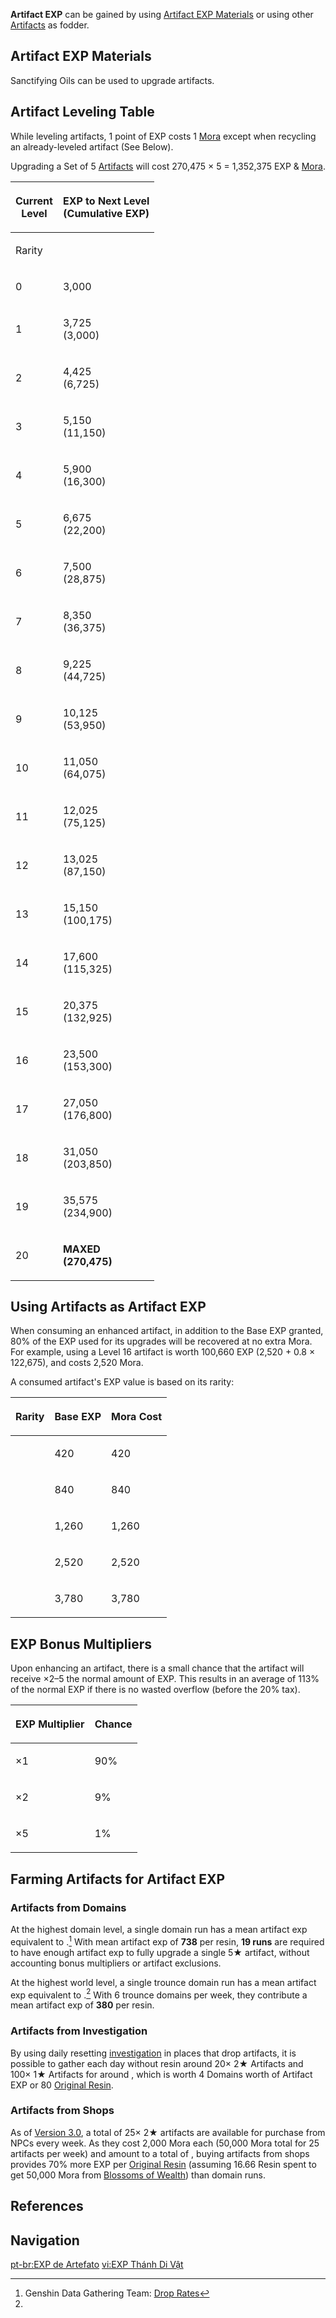 {{Terminology Infobox
|image        = Item Sanctifying Essence.png
|type         = Experience
|rarity       = 
|description  = Artifact EXP, used to level up artifacts.
|source1      = [[Artifacts]]
|source2      = [[Artifact EXP Material]]
}}
'''Artifact EXP''' can be gained by using [[Artifact EXP Material]]s or using other [[Artifacts]] as fodder.

==Artifact EXP Materials==
Sanctifying Oils can be used to upgrade artifacts.
{{Card|Sanctifying Unction|2,500EXP|show_caption=1|stars=1}}
{{Card|Sanctifying Essence|10,000EXP|show_caption=1|stars=1}}

==Artifact Leveling Table==
While leveling artifacts, 1 point of EXP costs 1 [[Mora]] except when recycling an already-leveled artifact (See Below).

Upgrading a Set of 5{{star}} [[Artifacts]] will cost 270,475 × 5 = 1,352,375 EXP & [[Mora]].

{| class="wikitable" style="text-align:center;"
!Current<br />Level
! colspan="5" |EXP to Next Level<br />(Cumulative EXP)
|-
!Rarity!!{{Icon/Stars|5}}!!{{Icon/Stars|4}}!!{{Icon/Stars|3}}!!{{Icon/Stars|2}}!!{{Icon/Stars|1}}
|-
|0||3,000 ||2,400||1,800||1,200||600
|-
|1||3,725<br />(3,000)||2,975<br />(2,400)||2,225<br />(1,800)||1,500<br />(1,200)||750<br />(600)
|-
|2||4,425<br />(6,725)||3,550<br />(5,375)||2,650<br />(4,025)||1,775<br />(2,700)||875<br />(1,350)
|-
|3||5,150<br />(11,150)||4,125<br />(8,925)||3,100<br />(6,675)||2,050<br />(4,475)||1,025<br />(2,225)
|-
|4||5,900<br />(16,300)||4,725<br />(13,050)||3,550<br />(9,775)||'''MAXED<br />(6,525)'''||'''MAXED<br />(3,250)'''
|-
|5||6,675<br />(22,200)||5,350<br />(17,775)||4,000<br />(13,325)|| rowspan="16" |  || rowspan="16" |
|-
|6||7,500<br />(28,875)||6,000<br />(23,125)||4,500<br />(17,325)
|-
|7||8,350<br />(36,375)||6,675<br />(29,125)||5,000<br />(21,825)
|-
|8||9,225<br />(44,725)||7,375<br />(35,800)||5,525<br />(26,825)
|-
|9||10,125<br />(53,950)||8,100<br />(43,175)||6,075<br />(32,350)
|-
|10||11,050<br />(64,075)||8,850<br />(51,275)||6,625<br />(38,425)
|-
|11||12,025<br />(75,125)||9,625<br />(60,125)||7,225<br />(45,050)
|-
|12||13,025<br />(87,150)||10,425<br />(69,750)||'''MAXED<br />(52,275)'''
|-
|13||15,150<br />(100,175)||12,125<br />(80,175)|| rowspan="8" |
|-
|14||17,600<br />(115,325)||14,075<br />(92,300)
|-
|15||20,375<br />(132,925)||16,300<br />(106,375)
|-
|16||23,500<br />(153,300)||'''MAXED<br />(122,675)'''
|-
|17||27,050<br />(176,800)|| rowspan="4" |
|-
|18||31,050<br />(203,850)
|-
|19||35,575<br />(234,900)
|-
|20||'''MAXED<br />(270,475)'''
|}

==Using Artifacts as Artifact EXP==
When consuming an enhanced artifact, in addition to the Base EXP granted, 80% of the EXP used for its upgrades will be recovered at no extra Mora. For example, using a {{Icon/Stars|4}} Level 16 artifact is worth 100,660 EXP (2,520 + 0.8 × 122,675), and costs 2,520 Mora.

A consumed artifact's EXP value is based on its rarity:
{| class="wikitable" style="text-align:center;"
!Rarity!!Base EXP!!Mora Cost
|-
|{{Icon/Stars|1}}||420|| 420
|-
|{{Icon/Stars|2}}||840||840
|-
|{{Icon/Stars|3}}||1,260||1,260
|-
|{{Icon/Stars|4}}||2,520||2,520
|-
|{{Icon/Stars|5}}||3,780||3,780
|}

==EXP Bonus Multipliers==
Upon enhancing an artifact, there is a small chance that the artifact will receive ×2–5 the normal amount of EXP. This results in an average of 113% of the normal EXP if there is no wasted overflow (before the 20% tax).

{| class="wikitable" style="text-align:center;"
!EXP Multiplier!!Chance
|-
| ×1 || 90%
|-
| ×2 || 9%
|-
| ×5 || 1%
|}

==Farming Artifacts for Artifact EXP==
===Artifacts from Domains===
At the highest domain level, a single domain run has a mean artifact exp equivalent to '''{{nowrap|14,767 EXP}}'''.<ref name="GDGT">Genshin Data Gathering Team: [https://docs.google.com/spreadsheets/d/1RcuniapqS6nOP05OCH0ui10Vo3bWu0AvFbhgcHzTybY Drop Rates]</ref> With mean artifact exp of '''738''' per resin, '''19 runs''' are required to have enough artifact exp to fully upgrade a single 5★ artifact, without accounting bonus multipliers or artifact exclusions.

At the highest world level, a single trounce domain run has a mean artifact exp equivalent to '''{{nowrap|17,098 EXP}}'''.<ref name="GDGT" /> With 6 trounce domains per week, they contribute a mean artifact exp of '''380''' per resin.

===Artifacts from Investigation===
By using daily resetting [[investigation]] in places that drop artifacts, it is possible to gather each day without resin around 20× 2★ Artifacts and 100× 1★ Artifacts for around '''{{nowrap|60,000 EXP}}''', which is worth 4 Domains worth of Artifact EXP or 80 [[Original Resin]].<!-- Average for different days of farming by only investigating artifacts drop spots in Liyue/Dragonspine and Inazuma. Due to the daily investigation cap, the number shouldn't evolve considerably in the future. -->

===Artifacts from Shops===
{{Main|Shops#Artifacts}}
As of [[Version 3.0]], a total of 25× 2★ artifacts are available for purchase from NPCs every week. As they cost 2,000 Mora each (50,000 Mora total for 25 artifacts per week) and amount to a total of '''{{nowrap|21,000 EXP}}''', buying artifacts from shops provides 70% more EXP per [[Original Resin]] (assuming 16.66 Resin spent to get 50,000 Mora from [[Ley Line Outcrops|Blossoms of Wealth]]) than domain runs.

==References==
{{Reflist}}

==Navigation==
{{EXP Navbox|Item Sources}}

[[pt-br:EXP de Artefato]]
[[vi:EXP Thánh Di Vật]]